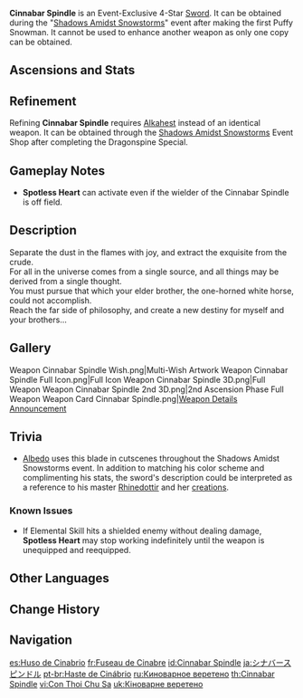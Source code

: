 {{Weapon Infobox
|id             = 11415
|image          = <gallery>
Weapon Cinnabar Spindle.png|Base
Weapon Cinnabar Spindle 2nd.png|2nd Ascension
</gallery>
|type           = Sword
|releaseDate    = 2021-11-25
|quality        = 4
|event_name     = [[Shadows Amidst Snowstorms]]
|base_atk       = 41
|2nd_stat_type  = DEF
|2nd_stat       = 15%
|series         = 
|obtain         = Events
|passive        = Spotless Heart
|effect         = Elemental Skill DMG is increased by (var1)% of DEF. The effect will be triggered no more than once every 1.5s and will be cleared 0.1s after the Elemental Skill deals DMG.
|eff_rank1_var1 = 40
|eff_rank2_var1 = 50
|eff_rank3_var1 = 60
|eff_rank4_var1 = 70
|eff_rank5_var1 = 80
|eff_att1       = Additive Base DMG Bonus
|eff_att2       = Elemental Skill Additive Base DMG Bonus
}}
{{Description|A sword made from materials that do not belong in this world. The power within might even be able to withstand the corruption of a venom that could corrode a mighty dragon.}}
'''Cinnabar Spindle''' is an Event-Exclusive 4-Star [[Sword]]. It can be obtained during the "[[Shadows Amidst Snowstorms]]" event after making the first Puffy Snowman. It cannot be used to enhance another weapon as only one copy can be obtained.

==Ascensions and Stats==
{{Weapon Ascensions and Stats
|ascendMat1 = Tile of Decarabian's Tower
|ascendMat2 = Debris of Decarabian's City
|ascendMat3 = Fragment of Decarabian's Epic
|ascendMat4 = Scattered Piece of Decarabian's Dream
|bossMat1   = Chaos Device
|bossMat2   = Chaos Circuit
|bossMat3   = Chaos Core
|commonMat1 = Damaged Mask
|commonMat2 = Stained Mask
|commonMat3 = Ominous Mask
}}

==Refinement==
Refining '''Cinnabar Spindle''' requires [[Alkahest]] instead of an identical weapon. It can be obtained through the [[Shadows Amidst Snowstorms]] Event Shop after completing the Dragonspine Special.

==Gameplay Notes==
*'''Spotless Heart''' can activate even if the wielder of the Cinnabar Spindle is off field.

==Description==
Separate the dust in the flames with joy, and extract the exquisite from the crude.<br />
For all in the universe comes from a single source, and all things may be derived from a single thought.<br />
You must pursue that which your elder brother, the one-horned white horse, could not accomplish.<br />
Reach the far side of philosophy, and create a new destiny for myself and your brothers...

==Gallery==
<gallery>
Weapon Cinnabar Spindle Wish.png|Multi-Wish Artwork
Weapon Cinnabar Spindle Full Icon.png|Full Icon
Weapon Cinnabar Spindle 3D.png|Full Weapon
Weapon Cinnabar Spindle 2nd 3D.png|2nd Ascension Phase Full Weapon
Weapon Card Cinnabar Spindle.png|[https://twitter.com/GenshinImpact/status/1462269539652038660 Weapon Details Announcement]
</gallery>

==Trivia==
* [[Albedo]] uses this blade in cutscenes throughout the Shadows Amidst Snowstorms event. In addition to matching his color scheme and complimenting his stats, the sword's description could be interpreted as a reference to his master [[Rhinedottir]] and her [[Primordial Albedo|creations]].

===Known Issues===
*If Elemental Skill hits a shielded enemy without dealing damage, '''Spotless Heart''' may stop working indefinitely until the weapon is unequipped and reequipped.

==Other Languages==
{{Flex|
===Weapon===
{{Other Languages
|en      = Cinnabar Spindle
|zhs     = 辰砂之纺锤
|zhs_rm  = Chénshā zhī Fǎngchuí
|zht     = 辰砂之紡錘
|zht_rm  = Chénshā zhī Fǎngchuí
|zh_tl   = Cinnabar Spindle
|ja      = シナバースピンドル
|ja_rm   = Shinabaa Supindoru
|ja_tl   = Cinnabar Spindle
|ko      = {{tt|진사|辰砂}}의 {{tt|방추|紡錘}}
|ko_rm   = Jinsa-ui Bangchu
|ko_tl   = Cinnabar Spindle
|es      = Huso de Cinabrio
|es_tl   = Spindle of Cinnabar
|fr      = Fuseau de cinabre
|fr_tl   = Spindle of Cinnabar
|ru      = Киноварное веретено
|ru_tl   = Cinnabar Spindle
|th      = Cinnabar Spindle
|vi      = Con Thoi {{tt|Chu Sa|朱砂}}
|vi_tl   = Cinnabar {{w|Shuttle (weaving)|Shuttle}}
|de      = Zinnobarspindel
|de_tl   = Cinnabar Spindle
|id      = Cinnabar Spindle
|pt      = Haste de Cinábrio
|pt_tl   = 
|tr      = Sülüğen Kılıç
|tr_tl   = 
|it      = Spada cinabrica
|it_tl   = Cinnabar Sword
}}
|
===Passive===
{{Other Languages
|en      = Spotless Heart
|zhs     = 无垢之心
|zhs_rm  = Wúgòu zhī Xīn
|zht     = 無垢之心
|zht_rm  = Wúgòu zhī Xīn
|zh_tl   = 
|ja      = 無垢な心
|ja_rm   = Muku-na Kokoro
|ja_tl   = Spotless Heart
|ko      = 무구한 마음
|ko_tl   = Innocent Heart
|es      = Corazón inmaculado
|es_tl   = Immaculate Heart
|fr      = Cœur immaculé
|fr_tl   = Immaculate Heart
|ru      = Добродетель
|ru_tl   = Virtue
|th      = Spotless Heart
|vi      = Trái Tim Hoàn Mỹ
|vi_tl   = 
|de      = Makelloses Herz
|de_tl   = 
|id      = Spotless Heart
|pt      = Coração Imaculado
|pt_tl   = 
|tr      = Lekesiz Kalp
|tr_tl   = 
|it      = Cuore senza macchia
|it_tl   = 
}}
}}

==Change History==
{{Change History|2.3}}

==Navigation==
{{Weapon Navbox|type=Swords}}

[[es:Huso de Cinabrio]]
[[fr:Fuseau de Cinabre]]
[[id:Cinnabar Spindle]]
[[ja:シナバースピンドル]]
[[pt-br:Haste de Cinábrio]]
[[ru:Киноварное веретено]]
[[th:Cinnabar Spindle]]
[[vi:Con Thoi Chu Sa]]
[[uk:Кіноварне веретено]]